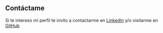 ## Contáctame

Si te intereso mi perfil te invito a contactarme en [LinkedIn](https://www.linkedin.com/in/xiomara-barreto-a12a21224/) y/o visitarme en [GitHub](https://github.com/XxSkywalker)
